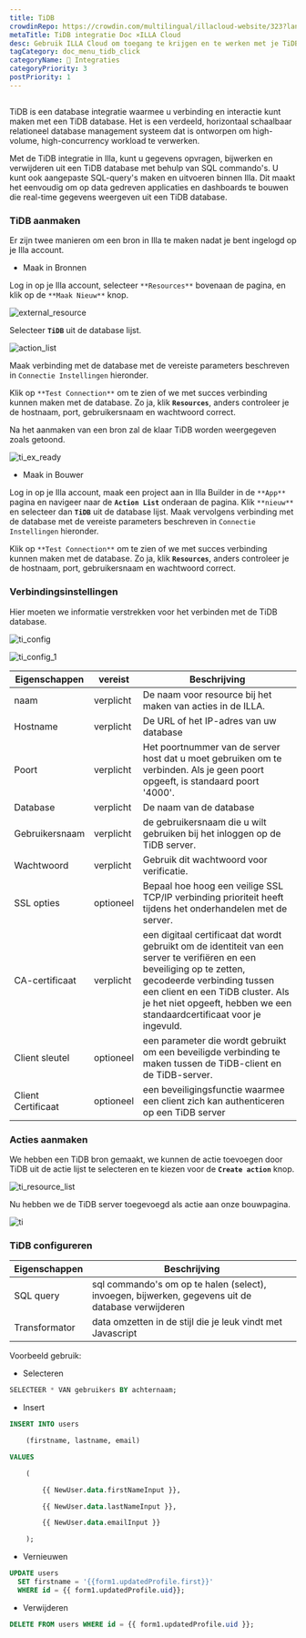 ```yaml
---
title: TiDB
crowdinRepo: https://crowdin.com/multilingual/illacloud-website/323?languages=nl&filter=basic&value=0
metaTitle: TiDB integratie Doc ×ILLA Cloud
desc: Gebruik ILLA Cloud om toegang te krijgen en te werken met je TiDB-gegevens. Maak apps die gegevens kunnen opzoeken, bewerken en weergeven. Volg deze handleiding om aan de slag te gaan.
tagCategory: doc_menu_tidb_click
categoryName: 🔨 Integraties
categoryPriority: 3
postPriority: 1
---
```


## <h2 hidden>Wat is TiDB?</h2>

TiDB is een database integratie waarmee u verbinding en interactie kunt maken met een TiDB database. Het is een verdeeld, horizontaal schaalbaar relationeel database management systeem dat is ontworpen om high-volume, high-concurrency workload te verwerken.

Met de TiDB integratie in Illa, kunt u gegevens opvragen, bijwerken en verwijderen uit een TiDB database met behulp van SQL commando's. U kunt ook aangepaste SQL-query's maken en uitvoeren binnen Illa. Dit maakt het eenvoudig om op data gedreven applicaties en dashboards te bouwen die real-time gegevens weergeven uit een TiDB database.

### TiDB aanmaken

Er zijn twee manieren om een bron in Illa te maken nadat je bent ingelogd op je Illa account.

-   Maak in Bronnen

Log in op je Illa account, selecteer `**Resources**` bovenaan de pagina, en klik op de `**Maak Nieuw**` knop.

![external_resource](https://cdn.illacloud.com/official-website/img/docs/external_resource.png)

Selecteer **`TiDB`** uit de database lijst.

![action_list](https://cdn.illacloud.com/official-website/img/docs/action_list.png)

Maak verbinding met de database met de vereiste parameters beschreven in `Connectie Instellingen` hieronder.

Klik op `**Test Connection**` om te zien of we met succes verbinding kunnen maken met de database. Zo ja, klik **`Resources`**, anders controleer je de hostnaam, port, gebruikersnaam en wachtwoord correct.

Na het aanmaken van een bron zal de klaar TiDB worden weergegeven zoals getoond.

![ti_ex_ready](https://cdn.illacloud.com/official-website/img/docs/ti_ex_ready.png)

-   Maak in Bouwer

Log in op je Illa account, maak een project aan in Illa Builder in de `**App**` pagina en navigeer naar de **`Action List`** onderaan de pagina. Klik `**nieuw**` en selecteer dan **`TiDB`** uit de database lijst. Maak vervolgens verbinding met de database met de vereiste parameters beschreven in `Connectie Instellingen` hieronder.

Klik op `**Test Connection**` om te zien of we met succes verbinding kunnen maken met de database. Zo ja, klik **`Resources`**, anders controleer je de hostnaam, port, gebruikersnaam en wachtwoord correct.

### Verbindingsinstellingen

Hier moeten we informatie verstrekken voor het verbinden met de TiDB database.

![ti_config](https://cdn.illacloud.com/official-website/img/docs/ti_config.png)

![ti_config_1](https://cdn.illacloud.com/official-website/img/docs/ti_config_1.png)

| Eigenschappen            | vereist   | Beschrijving                                                                                                                                                                                                                                                          |
| ------------------------ | --------- | --------------------------------------------------------------------------------------------------------------------------------------------------------------------------------------------------------------------------------------------------------------------- |
| naam                     | verplicht | De naam voor resource bij het maken van acties in de ILLA.                                                                                                                                                                                                            |
| Hostname                 | verplicht | De URL of het IP-adres van uw database                                                                                                                                                                                                                                |
| Poort                    | verplicht | Het poortnummer van de server host dat u moet gebruiken om te verbinden. Als je geen poort opgeeft, is standaard poort '4000'.                                                                                                                                        |
| Database                 | verplicht | De naam van de database                                                                                                                                                                                                                                               |
| Gebruikersnaam           | verplicht | de gebruikersnaam die u wilt gebruiken bij het inloggen op de TiDB server.                                                                                                                                                                                            |
| Wachtwoord               | verplicht | Gebruik dit wachtwoord voor verificatie.                                                                                                                                                                                                                              |
| SSL opties               | optioneel | Bepaal hoe hoog een veilige SSL TCP/IP verbinding prioriteit heeft tijdens het onderhandelen met de server.                                                                                                                                                           |
| CA-certificaat           | verplicht | een digitaal certificaat dat wordt gebruikt om de identiteit van een server te verifiëren en een beveiliging op te zetten, gecodeerde verbinding tussen een client en een TiDB cluster. Als je het niet opgeeft, hebben we een standaardcertificaat voor je ingevuld. |
| Client sleutel           | optioneel | een parameter die wordt gebruikt om een beveiligde verbinding te maken tussen de TiDB-client en de TiDB-server.                                                                                                                                                       |
| Client Certificaat       | optioneel | een beveiligingsfunctie waarmee een client zich kan authenticeren op een TiDB server                                                                                                                                                                                  |

### Acties aanmaken

We hebben een TiDB bron gemaakt, we kunnen de actie toevoegen door TiDB uit de actie lijst te selecteren en te kiezen voor de **`Create action`** knop.

![ti_resource_list](https://cdn.illacloud.com/official-website/img/docs/ti_resource_list.png)

Nu hebben we de TiDB server toegevoegd als actie aan onze bouwpagina.

![ti](https://cdn.illacloud.com/official-website/img/docs/ti.png)

### TiDB configureren

| Eigenschappen  | Beschrijving                                                                                      |
| -------------- | ------------------------------------------------------------------------------------------------- |
| SQL query      | sql commando's om op te halen (select), invoegen, bijwerken, gegevens uit de database verwijderen |
| Transformator  | data omzetten in de stijl die je leuk vindt met Javascript                                        |

Voorbeeld gebruik:

-   Selecteren

```sql
SELECTEER * VAN gebruikers BY achternaam;
```

-   Insert

```sql
INSERT INTO users

	(firstname, lastname, email)

VALUES

	(

		{{ NewUser.data.firstNameInput }},

		{{ NewUser.data.lastNameInput }},

		{{ NewUser.data.emailInput }}

	);
```

-   Vernieuwen

```sql
UPDATE users
  SET firstname = '{{form1.updatedProfile.first}}'
  WHERE id = {{ form1.updatedProfile.uid}};
```

-   Verwijderen

```sql
DELETE FROM users WHERE id = {{ form1.updatedProfile.uid }};
```
